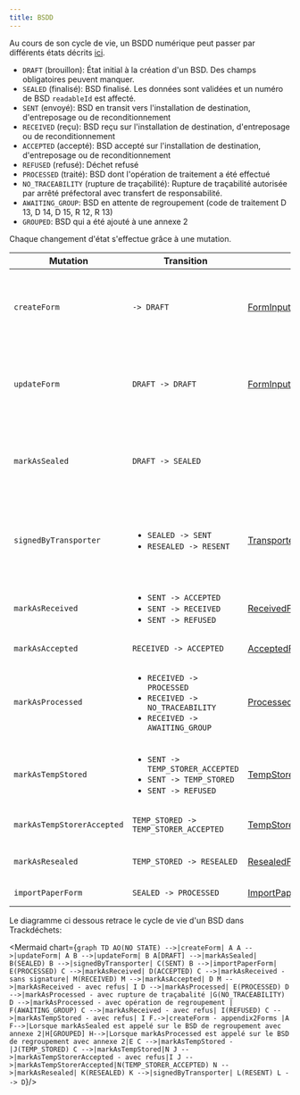 ```yaml
---
title: BSDD
---
```



Au cours de son cycle de vie, un BSDD numérique peut passer par différents états décrits [ici](../api-reference/bsdd/enums.md#formstatus).

- `DRAFT` (brouillon): État initial à la création d'un BSD. Des champs obligatoires peuvent manquer.
- `SEALED` (finalisé): BSD finalisé. Les données sont validées et un numéro de BSD `readableId` est affecté.
- `SENT` (envoyé): BSD en transit vers l'installation de destination, d'entreposage ou de reconditionnement
- `RECEIVED` (reçu): BSD reçu sur l'installation de destination, d'entreposage ou de reconditionnement
- `ACCEPTED` (accepté): BSD accepté sur l'installation de destination, d'entreposage ou de reconditionnement
- `REFUSED` (refusé): Déchet refusé
- `PROCESSED` (traité): BSD dont l'opération de traitement a été effectué
- `NO_TRACEABILITY` (rupture de traçabilité): Rupture de traçabilité autorisée par arrêté préfectoral avec transfert de responsabilité.
- `AWAITING_GROUP`: BSD en attente de regroupement (code de traitement D 13, D 14, D 15, R 12, R 13)
- `GROUPED`: BSD qui a été ajouté à une annexe 2

Chaque changement d'état s'effectue grâce à une mutation.

| Mutation                   | Transition                                                                                                                      | Données                                                                           | Permissions                                                                                                                                                                             |
| -------------------------- | ------------------------------------------------------------------------------------------------------------------------------- | --------------------------------------------------------------------------------- | --------------------------------------------------------------------------------------------------------------------------------------------------------------------------------------- |
| `createForm`               | `-> DRAFT` <br />                                                                                                               | [FormInput](../api-reference/bsdd/inputObjects#forminput)                                           | <div><ul><li>émetteur</li><li>destinataire</li><li>transporteur</li><li>négociant</li><li>éco-organisme</li></ul></div>                                                                 |
| `updateForm`               | `DRAFT -> DRAFT` <br />                                                                                                         | [FormInput](../api-reference/bsdd/inputObjects#forminput)                                           | <div><ul><li>émetteur</li><li>destinataire</li><li>transporteur</li><li>négociant</li><li>éco-organisme</li></ul></div>                                                                 |
| `markAsSealed`             | `DRAFT -> SEALED`                                                                                                               |                                                                                   | <div><ul><li>émetteur</li><li>destinataire</li><li>transporteur</li><li>négociant</li><li>éco-organisme</li></ul></div>                                                                 |
| `signedByTransporter`      | <div><ul><li>`SEALED -> SENT`</li><li>`RESEALED -> RESENT`</li></ul></div>                                                      | [TransporterSignatureFormInput](../api-reference/bsdd/inputObjects#transportersignatureforminput) | Uniquement le collecteur-transporteur, l'émetteur ou le site d'entreposage provisoire/reconditionnement étant authentifié grâce au code de sécurité présent en paramètre de la mutation |
| `markAsReceived`           | <div><ul><li>`SENT -> ACCEPTED`</li><li>`SENT -> RECEIVED`</li><li>`SENT -> REFUSED`</li></ul></div>                            | [ReceivedFormInput](../api-reference/bsdd/inputObjects#receivedforminput)                           | Uniquement le destinataire du BSD                                                                                                                                                       |
| `markAsAccepted`           | `RECEIVED -> ACCEPTED`                                                                                                          | [AcceptedFormInput](../api-reference/bsdd/inputObjects#acceptedforminput)                           | Uniquement le destinataire du BSD                                                                                                                                                       |
| `markAsProcessed`          | <div><ul><li>`RECEIVED -> PROCESSED`</li><li>`RECEIVED -> NO_TRACEABILITY`</li><li>`RECEIVED -> AWAITING_GROUP`</li></ul></div> | [ProcessedFormInput](../api-reference/bsdd/inputObjects#processedforminput)                         | Uniquement le destinataire du BSD                                                                                                                                                       |
| `markAsTempStored`         | <div><ul><li>`SENT -> TEMP_STORER_ACCEPTED`</li><li>`SENT -> TEMP_STORED`</li><li>`SENT -> REFUSED`</li></ul></div>             | [TempStoredFormInput](../api-reference/bsdd/inputObjects#tempstoredforminput)                       | Uniquement le site d'entreposage temporaire ou de reconditionnement                                                                                                                     |
| `markAsTempStorerAccepted` | `TEMP_STORED -> TEMP_STORER_ACCEPTED`                                                                                           | [TempStorerAcceptedFormInput](../api-reference/bsdd/inputObjects#tempstoreracceptedforminput)       | Uniquement le site d'entreposage temporaire ou de reconditionnement                                                                                                                     |
| `markAsResealed`           | `TEMP_STORED -> RESEALED`                                                                                                       | [ResealedFormInput](../api-reference/bsdd/inputObjects#resealedtoredforminput)                      | Uniquement le site d'entreposage temporaire ou de reconditionnement                                                                                                                     |
| `importPaperForm`          | `SEALED -> PROCESSED`                                                                                                           | [ImportPaperFormInput](../api-reference/bsdd/inputObjects#importpaperforminput)                        | Uniquement l'entreprise de destination                                                                                                                                                  |

Le diagramme ci dessous retrace le cycle de vie d'un BSD dans Trackdéchets:

<Mermaid chart={`
graph TD
AO(NO STATE) -->|createForm| A
A -->|updateForm| A
B -->|updateForm| B
A[DRAFT] -->|markAsSealed| B(SEALED)
B -->|signedByTransporter| C(SENT)
B -->|importPaperForm| E(PROCESSED)
C -->|markAsReceived| D(ACCEPTED)
C -->|markAsReceived - sans signature| M(RECEIVED)
M -->|markAsAccepted| D
M -->|markAsReceived - avec refus| I
D -->|markAsProcessed| E(PROCESSED)
D -->|markAsProcessed - avec rupture de traçabalité |G(NO_TRACEABILITY)
D -->|markAsProcessed - avec opération de regroupement | F(AWAITING_GROUP)
C -->|markAsReceived - avec refus| I(REFUSED)
C -->|markAsTempStored - avec refus| I
F.->|createForm - appendix2Forms |A
F-->|Lorsque markAsSealed est appelé sur le BSD de regroupement avec annexe 2|H[GROUPED]
H-->|Lorsque markAsProcessed est appelé sur le BSD  de regroupement avec annexe 2|E
C -->|markAsTempStored - |J(TEMP_STORED)
C -->|markAsTempStored|N
J -->|markAsTempStorerAccepted - avec refus|I
J -->|markAsTempStorerAccepted|N(TEMP_STORER_ACCEPTED)
N -->|markAsResealed| K(RESEALED)
K -->|signedByTransporter| L(RESENT)
L --> D
`}/>

